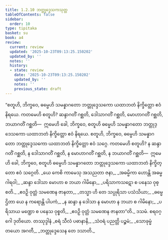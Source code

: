 ```yaml
---
title: 1.2.10 ဘတ္တုဒ္ဒေသကသုတ္တ
tableOfContents: false
sidebar:
  order: 10
type: tipitaka
basket: su
book: a4
review:
  current: review
  updated: '2025-10-23T09:13:25.150202'
  updated_by: ''
  notes: ''
  history:
  - state: review
    date: '2025-10-23T09:13:25.150202'
    updated_by: ''
    notes: ''
    previous_state: draft
---
```



<ReviewStatus review={frontmatter.review} showDetails={true} />

<HypothesisAnnotation frontmatter={frontmatter} />

<DynamicBreadcrumb />

<Division number="20" book="a4" e="ch" v="15" p="326">

<Paragraph number="123" book="a4">
“စတူဟိ, ဘိက္ခဝေ, ဓမ္မေဟိ သမန္နာဂတော ဘတ္တုဒ္ဒေသကော ယထာဘတံ နိက္ခိတ္တော ဧဝံ နိရယေ. ကတမေဟိ စတူဟိ? ဆန္ဒာဂတိံ ဂစ္ဆတိ, ဒေါသာဂတိံ ဂစ္ဆတိ, မောဟာဂတိံ ဂစ္ဆတိ, ဘယာဂတိံ ဂစ္ဆတိ—  ဣမေဟိ ခေါ, ဘိက္ခဝေ, စတူဟိ ဓမ္မေဟိ သမန္နာဂတော ဘတ္တုဒ္ဒေသကော ယထာဘတံ နိက္ခိတ္တော ဧဝံ နိရယေ.
</Paragraph>

<Paragraph number="124" book="a4">
စတူဟိ, ဘိက္ခဝေ, ဓမ္မေဟိ သမန္နာဂတော ဘတ္တုဒ္ဒေသကော ယထာဘတံ နိက္ခိတ္တော ဧဝံ သဂ္ဂေ. ကတမေဟိ စတူဟိ? န ဆန္ဒာဂတိံ ဂစ္ဆတိ, န ဒေါသာဂတိံ ဂစ္ဆတိ, န မောဟာဂတိံ ဂစ္ဆတိ, န ဘယာဂတိံ ဂစ္ဆတိ—  ဣမေဟိ ခေါ, ဘိက္ခဝေ, စတူဟိ ဓမ္မေဟိ သမန္နာဂတော ဘတ္တုဒ္ဒေသကော ယထာဘတံ နိက္ခိတ္တော ဧဝံ သဂ္ဂေတိ.
</Paragraph>

<Paragraph number="125" type="verses" book="a4">
_ယေ ကေစိ ကာမေသု အသညတာ ဇနာ,_  
_အဓမ္မိကာ ဟောန္တိ အဓမ္မဂါရဝါ;_  
_ဆန္ဒာ ဒေါသာ မောဟာ စ ဘယာ ဂါမိနော,_  
_ပရိသာကသဋော စ ပနေသ ဝုစ္စတိ._  

</Paragraph>

<Paragraph number="126" type="verses" book="a4">
_ဧဝဉှိ ဝုတ္တံ သမဏေန ဇာနတာ,_  
_တသ္မာ ဟိ တေ သပ္ပုရိသာ ပသံသိယာ;_  
_ဓမ္မေ ဌိတာ ယေ န ကရောန္တိ ပါပကံ,_  
_န ဆန္ဒာ န ဒေါသာ န မောဟာ န ဘယာ စ ဂါမိနော;_  
_ပရိသာယ မဏ္ဍော စ ပနေသ ဝုစ္စတိ,_  
_ဧဝဉှိ ဝုတ္တံ သမဏေန ဇာနတာ”တိ._  


</Paragraph>
</Division>

<Paragraph number="127" type="center" book="a4">
ဒသမံ.



</Paragraph>

<Paragraph number="128" type="center" book="a4">
စရဝဂ္ဂေါ ဒုတိယော.



</Paragraph>

<Paragraph number="129" type="center" book="a4">
တဿုဒ္ဒါနံ


</Paragraph>

<Paragraph number="130" type="verses" book="a4">
_စရံ သီလံ ပဓာနာနိ,_  
_သံဝရံ ပညတ္တိ ပဉ္စမံ;_  
_သောခုမ္မံ တယော အဂတီ,_  
_ဘတ္တုဒ္ဒေသေန တေ ဒသာတိ._
</Paragraph>